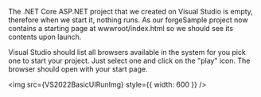 
The .NET Core ASP.NET project that we created on Visual Studio is empty, therefore when we start it, nothing runs. As our forgeSample project now contains a starting page at wwwroot/index.html so we should see its contents upon launch.

Visual Studio should list all browsers available in the system for you pick one to start your project. Just select one and click on the "play" icon. The browser should open with your start page.

<img src={VS2022BasicUIRunImg} style={{ width: 600 }} />
